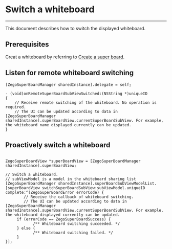 # Switch a whiteboard

- - -

This document describes how to switch the displayed whiteboard.

## Prerequisites

Creat a whiteboard by referring to [Create a super board](../Quick%20start/Create%20white%20board.mdx).



## Listen for remote whiteboard switching
```objc
[ZegoSuperBoardManager sharedInstance].delegate = self;

- (void)onRemoteSuperBoardSubViewSwitched:(NSString *)uniqueID
{
    // Receive remote switching of the whiteboard. No operation is required. 
    // The UI can be updated according to data in [ZegoSuperBoardManager sharedInstance].superBoardView.currentSuperBoardSubView. For example, the whiteboard name displayed currently can be updated.
}
```

## Proactively switch a whiteboard
```objc

ZegoSuperBoardView *superBoardView = [ZegoSuperBoardManager sharedInstance].superBoardView;

// Switch a whiteboard.
// subViewModel is a model in the whiteboard sharing list [ZegoSuperBoardManager sharedInstance].superBoardSubViewModelList.
[superBoardView switchSuperBoardSubView:subViewModel.uniqueID complete:^(ZegoSuperBoardError errorCode) {
        // Receive the callback of whiteboard switching.
        // The UI can be updated according to data in [ZegoSuperBoardManager sharedInstance].superBoardView.currentSuperBoardSubView. For example, the whiteboard displayed currently can be updated.
     if (errorCode == ZegoSuperBoardSuccess) {
            /** Whiteboard switching succeeded. */
     } else {
            /** Whiteboard switching failed. */
     } 
}];
```
